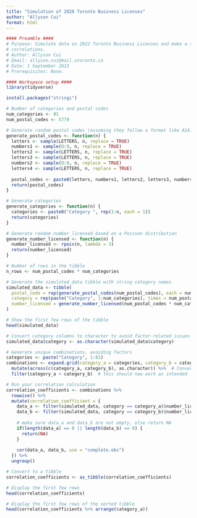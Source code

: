 ```yaml
---
title: "Simulation of 2020 Toronto Business Licenses"
author: "Allyson Cui"
format: html
---
```

```r
#### Preamble ####
# Purpose: Simulate data on 2022 Toronto Business Licenses and make a table of their
# correlations.
# Author: Allyson Cui
# Email: allyson.cui@mail.utoronto.ca
# Date: 1 September 2023
# Prerequisites: None.
```

```r
#### Workspace setup ####
library(tidyverse)
```

```r
install.packages("stringi")

```

```r

# Number of categories and postal codes
num_categories <- 81
num_postal_codes <- 5779

# Generate random postal codes (assuming they follow a format like A1A1A1)
generate_postal_codes <- function(n) {
  letters <- sample(LETTERS, n, replace = TRUE)
  numbers1 <- sample(0:9, n, replace = TRUE)
  letters2 <- sample(LETTERS, n, replace = TRUE)
  letters3 <- sample(LETTERS, n, replace = TRUE)
  numbers2 <- sample(0:9, n, replace = TRUE)
  letters4 <- sample(LETTERS, n, replace = TRUE)
  
  postal_codes <- paste0(letters, numbers1, letters2, letters3, numbers2, letters4)
  return(postal_codes)
}

# Generate categories
generate_categories <- function(n) {
  categories <- paste0("Category ", rep(1:n, each = 1))
  return(categories)
}

# Generate random number_licensed based on a Poisson distribution
generate_number_licensed <- function(n) {
  number_licensed <- rpois(n, lambda = 3)
  return(number_licensed)
}

# Number of rows in the tibble
n_rows <- num_postal_codes * num_categories

# Generate the simulated_data tibble with string category names
simulated_data <- tibble(
  postal_code = rep(generate_postal_codes(num_postal_codes), each = num_categories),
  category = rep(paste("Category", 1:num_categories), times = num_postal_codes),
  number_licensed = generate_number_licensed(num_postal_codes * num_categories)
)

# Show the first few rows of the tibble
head(simulated_data)

```
```r
# Convert category columns to character to avoid factor-related issues
simulated_data$category <- as.character(simulated_data$category)

# Generate unique combinations, avoiding factors
categories <- paste("Category", 1:81)
combinations <- expand.grid(category_a = categories, category_b = categories) %>% 
  mutate(across(c(category_a, category_b), as.character)) %>%  # Convert to character to avoid factor issues
  filter(category_a < category_b)  # this should now work as intended

# Run your correlation calculation
correlation_coefficients <- combinations %>% 
  rowwise() %>% 
  mutate(correlation_coefficient = {
    data_a <- filter(simulated_data, category == category_a)$number_licensed
    data_b <- filter(simulated_data, category == category_b)$number_licensed
    
    # make sure data_a and data_b are not empty, else return NA
    if(length(data_a) == 0 || length(data_b) == 0) {
      return(NA)
    }
    
    cor(data_a, data_b, use = "complete.obs")
  }) %>% 
  ungroup()

# Convert to a tibble
correlation_coefficients <- as_tibble(correlation_coefficients)

# Display the first few rows
head(correlation_coefficients)


```
```r
# Display the first few rows of the sorted tibble
head(correlation_coefficients %>% arrange(category_a))
```